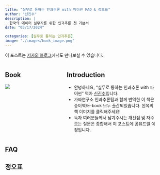 ```yaml
---
title: "실무로 통하는 인과추론 with 파이썬 FAQ & 정오표"
author: "신진수"
description: |
  한국의 데이터 실무자를 위한 인과추론 첫 기본서
date: "03/17/2024"

categories: [실무로 통하는 인과추론]
image: "./images/book_image.png"
---
```


이 포스트는 [저자의 블로그](https://jinsooshin.tistory.com/12)에서도 만나보실 수 있습니다.

::: columns
::: {.column width="30%"}
## Book
[![](https://image.yes24.com/goods/125196916/XL)](https://www.yes24.com/Product/Goods/125196916)
:::

:::{.column width="5%"}
:::

::: {.column width="65%"}
## Introduction
- 안녕하세요, "실무로 통하는 인과추론 with 파이썬" 역자 [신진수](https://www.linkedin.com/in/jinsoo-shin-436060162/)입니다.
- 가짜연구소 인과추론팀과 함께 번역한 이 책은 종이책/E-book 모두 출간되었습니다. 왼쪽의 책 이미지를 클릭해주세요!
- 독자 여러분들께서 남겨주시는 개선점 및 자주오는 질문은 종합해서 이 포스트에 공유드릴 예정입니다.
:::
:::


## FAQ


## 정오표